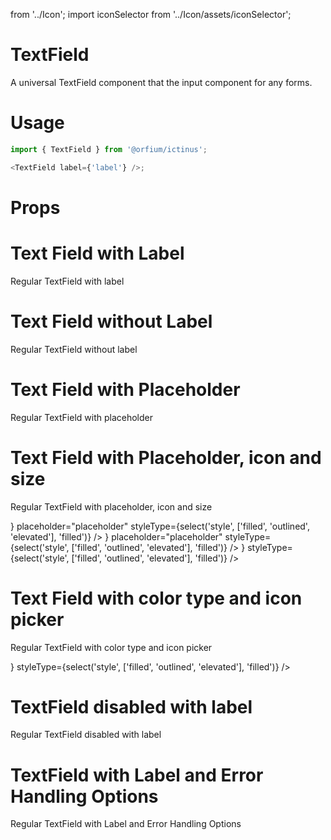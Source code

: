   from '../Icon'; import iconSelector from '../Icon/assets/iconSelector';

<Meta title="Design System/TextField" component={TextField} />

# TextField

A universal TextField component that the input component for any forms.

# Usage

```js
import { TextField } from '@orfium/ictinus';

<TextField label={'label'} />;
```

# Props

<Props of={TextField} />

# Text Field with Label

Regular TextField with label

<Preview>
  <Story name="Text Field with Label">
    <Stack>
      <TextField
        label={'Label'}
        lean={boolean('lean version', false)}
        styleType={select('style', ['filled', 'outlined', 'elevated'], 'filled')}
      />
    </Stack>
  </Story>
</Preview>

# Text Field without Label

Regular TextField without label

<Preview>
  <Story name="Text Field without Label">
    <Stack>
      <TextField
        lean={boolean('lean version', false)}
        styleType={select('style', ['filled', 'outlined', 'elevated'], 'filled')}
      />
    </Stack>
  </Story>
</Preview>

# Text Field with Placeholder

Regular TextField with placeholder

<Preview>
  <Story name="Text Field with Placeholder">
    <Stack>
      <TextField
        lean={boolean('lean version', false)}
        placeholder="placeholder"
        styleType={select('style', ['filled', 'outlined', 'elevated'], 'filled')}
      />
    </Stack>
  </Story>
</Preview>

# Text Field with Placeholder, icon and size

Regular TextField with placeholder, icon and size

<Preview>
  <Story name="Text Field with Placeholder, icon and size">
    <Stack>
      <TextField
        size={select('size', ['md','sm'],'sm')}
        lean={boolean('lean version', false)}
        leftIcon={
          <img src="https://brandmark.io/logo-rank/random/pepsi.png" width="16" height="16" />
        }
        placeholder="placeholder"
        styleType={select('style', ['filled', 'outlined', 'elevated'], 'filled')}
      />
      <TextField
        size={select('size', ['md','sm'], 'sm')}
        lean={boolean('lean version', false)}
        rightIcon={
          <img style={{background: 'red'}} src="https://brandmark.io/logo-rank/random/pepsi.png" width="16" height="16" />
        }
        placeholder="placeholder"
        styleType={select('style', ['filled', 'outlined', 'elevated'], 'filled')}
      />
      <TextField
        size={select('size', ['md','sm'], 'sm')}
        lean={boolean('lean version', false)}
        label={'Label'}
        leftIcon={
          <img style={{background: 'red'}} src="https://brandmark.io/logo-rank/random/pepsi.png" width="16" height="16" />
        }
        styleType={select('style', ['filled', 'outlined', 'elevated'], 'filled')}
      />
    </Stack>
  </Story>
</Preview>


# Text Field with color type and icon picker

Regular TextField with color type and icon picker

<Preview>
  <Story name="Text Field with color type and icon picker">
    <Stack>
      <TextField
        fill={select('fill', flatColors, 'lightGray')}
        fillShade={select('fillShade', colorShades, 100)}
        size={select('size', ['md','sm'], 'sm')}
        lean={boolean('lean version', false)}
        label={'Label'}
        LeftIconWithSwatches={({colorConfig}) =>
          <Icon name={select('name',Object.keys(iconSelector),'search')} colorConfig={colorConfig} />}
        styleType={select('style', ['filled', 'outlined', 'elevated'], 'filled')}
      />
    </Stack>
  </Story>
</Preview>

# TextField disabled with label
Regular TextField disabled with label

<Preview>
  <Story name="TextField disabled with label">
    <Stack>
      <TextField
        disabled
        label={'Label'}
        lean={boolean('lean version', false)}
        styleType={select('style', ['filled', 'outlined', 'elevated'], 'filled')}
      />
    </Stack>
  </Story>
</Preview>

# TextField with Label and Error Handling Options

Regular TextField with Label and Error Handling Options

<Preview>
  <Story name="TextField with label and error handling options" parameters={{ decorators: [withKnobs] }}>
    <Stack>
      <TextFieldShowcase
        errorMsg={text('custom error message', '')}
        label={'Label'}
        lean={boolean('lean version', false)}
        status={select('status', ['success', 'error'], 'error')}
        styleType={select('style', ['filled', 'outlined', 'elevated'], 'filled')}
        withErrorMsg={boolean('with error message', false)}
        withIndicator={boolean('with indicator', false)}
      />
    </Stack>
  </Story>
</Preview>
